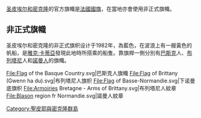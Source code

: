{{noteTA
|1=zh-cn:圣皮埃尔和密克隆;zh-hk:聖皮埃爾和密克隆;zh-tw:聖皮埃與密克隆群島;
|G1=Country
}}
{{Infobox flag
|Name = {{SPM}}
|Nickname = 
|Image = Flag of France.svg
|Image_size = 200px
|Imagetext= 法国国旗<br/><small>圣皮埃尔和密克隆是法国的自治[[海外集体|海外集体]]。</small>
| Use = 111110
| Symbol =
| Proportion = 2:3
| Adoption = 1794年2月15日 
|Image2 = Flag of Saint-Pierre and Miquelon.svg
|Image_size2 = 200px
|Imagetext2= 圣皮埃尔和密克隆非官方旗帜
| Use2 = 
| Symbol2 = 
| Proportion2 = 2:3
| Adoption2 = 1982年
| Design2 = 
}}

[[圣皮埃尔和密克隆|圣皮埃尔和密克隆]]的官方旗幟是[[法國國旗|法國國旗]]，在當地亦會使用非正式旗幟。

== 非正式旗幟 ==
圣皮埃尔和密克隆的非正式旗帜设计于1982年，為藍色，在波浪上有一艘黃色的帆船，是[[雅克·卡蒂亞|雅克·卡蒂亞]]發現此地時所搭乘的船隻。靠旗桿一側分別有[[巴斯克地區|巴斯克]]人、[[布列塔尼|布列塔尼]]人和[[諾曼人|諾曼人]]的旗幟。

<gallery>
File:Flag of the Basque Country.svg|巴斯克人旗幟
File:Flag of Brittany (Gwenn ha du).svg|布列塔尼人旗帜
File:Flag of Basse-Normandie.svg|下诺曼底旗帜
File:Armoiries Bretagne - Arms of Brittany.svg|布列塔尼人紋章
File:Blason region fr Normandie.svg|諾曼人紋章

</gallery>

{{美洲題目|国旗}}

{{Flag-stub}}

[[Category:聖皮耶與密克隆群島|Category:聖皮耶與密克隆群島]]